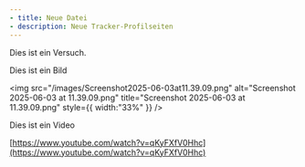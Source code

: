 ```yaml
---
- title: Neue Datei
- description: Neue Tracker-Profilseiten
---
```


Dies ist ein Versuch.

Dies ist ein Bild

<img src="/images/Screenshot2025-06-03at11.39.09.png" alt="Screenshot 2025-06-03 at 11.39.09.png" title="Screenshot 2025-06-03 at 11.39.09.png" style={{ width:"33%" }} />

Dies ist ein Video

[https://www.youtube.com/watch?v=qKyFXfV0Hhc](https://www.youtube.com/watch?v=qKyFXfV0Hhc)
